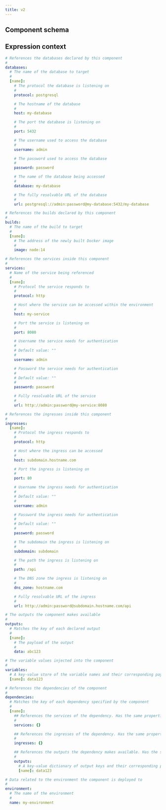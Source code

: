 ```yaml
---
title: v2
---
```



## Component schema

<JsonSchemaDoc schema="https://raw.githubusercontent.com/architect-team/arcctl/main/src/components/v2/schema.json" />

## Expression context

```yml
# References the databases declared by this component
#
databases:
  # The name of the database to target
  #
  [name]:
    # The protocol the database is listening on
    #
    protocol: postgresql

    # The hostname of the database
    #
    host: my-database

    # The port the database is listening on
    #
    port: 5432

    # The username used to access the database
    #
    username: admin

    # The password used to access the database
    #
    password: password

    # The name of the database being accessed
    #
    database: my-database

    # The fully resolvable URL of the database
    #
    url: postgresql://admin:password@my-database:5432/my-database

# References the builds declared by this component
#
builds:
  # The name of the build to target
  #
  [name]:
    # The address of the newly built Docker image
    #
    image: node:14

# References the services inside this component
#
services:
  # Name of the service being referenced
  #
  [name]:
    # Protocol the service responds to
    #
    protocol: http

    # Host where the service can be accessed within the environment
    #
    host: my-service

    # Port the service is listening on
    #
    port: 8080

    # Username the service needs for authentication
    #
    # Default value: ""
    #
    username: admin

    # Password the service needs for authentication
    #
    # Default value: ""
    #
    password: password

    # Fully resolvable URL of the service
    #
    url: http://admin:password@my-service:8080

# References the ingresses inside this component
#
ingresses:
  [name]:
    # Protocol the ingress responds to
    #
    protocol: http

    # Host where the ingress can be accessed
    #
    host: subdomain.hostname.com

    # Port the ingress is listening on
    #
    port: 80

    # Username the ingress needs for authentication
    #
    # Default value: ""
    #
    username: admin

    # Password the ingress needs for authentication
    #
    # Default value: ""
    #
    password: password

    # The subdomain the ingress is listening on
    #
    subdomain: subdomain

    # The path the ingress is listening on
    #
    path: /api

    # The DNS zone the ingress is listening on
    #
    dns_zone: hostname.com

    # Fully resolvable URL of the ingress
    #
    url: http://admin:password@subdomain.hostname.com/api

# The outputs the component makes available
#
outputs:
  # Matches the key of each declared output
  #
  [name]:
    # The payload of the output
    #
    data: abc123

# The variable values injected into the component
#
variables:
  # A key-value store of the variable names and their corresponding payloads
  [name]: data123

# References the dependencies of the component
#
dependencies:
  # Matches the key of each dependency specified by the component
  #
  [name]:
    ## References the services of the dependency. Has the same properties as the top-level services
    #
    services: {}

    ## References the ingresses of the dependency. Has the same properties as the top-level ingresses
    #
    ingresses: {}

    ## References the outputs the dependency makes available. Has the same properties as the top-level outputs
    #
    outputs:
      # A key-value dictionary of output keys and their corresponding payloads
      [name]: data123

# Data related to the environment the component is deployed to
#
environment:
  # The name of the environment
  #
  name: my-environment
```
